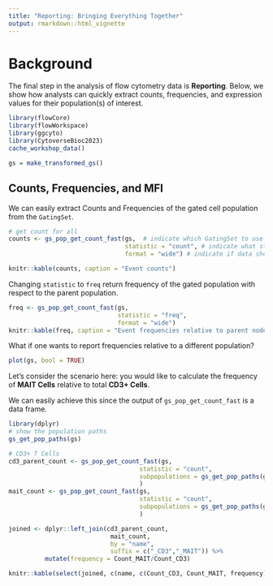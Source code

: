 ```yaml
---
title: "Reporting: Bringing Everything Together"
output: rmarkdown::html_vignette
---
```


# Background

The final step in the analysis of flow cytometry data is **Reporting**. Below, we show how analysts can quickly extract counts, frequencies, and expression values for their population(s) of interest.

```r
library(flowCore)
library(flowWorkspace)
library(ggcyto)
library(CytoverseBioc2023)
cache_workshop_data()
```

```r
gs = make_transformed_gs()
```

## Counts, Frequencies, and MFI

We can easily extract Counts and Frequencies of the gated cell population from the `GatingSet`. 

```r
# get count for all
counts <- gs_pop_get_count_fast(gs,  # indicate which GatingSet to use
                                statistic = "count", # indicate what statistic is requested
                                format = "wide") # indicate if data should be in wide (samples are columns) or long (each node for each sample gets a row) format

knitr::kable(counts, caption = "Event counts")
```

Changing `statistic` to `freq` return frequency of the gated population with respect to the parent population. 

```r
freq <- gs_pop_get_count_fast(gs,
                              statistic = "freq",
                              format = "wide")
knitr::kable(freq, caption = "Event frequencies relative to parent node")
```

What if one wants to report frequencies relative to a different population?

```r
plot(gs, bool = TRUE)
```

Let's consider the scenario here: you would like to calculate the frequency of **MAIT Cells** relative to total **CD3+ Cells**.

We can easily achieve this since the output of `gs_pop_get_count_fast` is a data frame. 

```r
library(dplyr)
# show the population paths
gs_get_pop_paths(gs)

# CD3+ T Cells 
cd3_parent_count <- gs_pop_get_count_fast(gs,
                                    statistic = "count",
                                    subpopulations = gs_get_pop_paths(gs)[5] # at index 5
                                    )
mait_count <- gs_pop_get_count_fast(gs,
                                    statistic = "count",
                                    subpopulations = gs_get_pop_paths(gs)[9] # at index 9
                                    )

joined <- dplyr::left_join(cd3_parent_count,
                            mait_count,
                            by = "name",
                            suffix = c("_CD3","_MAIT")) %>% 
          mutate(frequency = Count_MAIT/Count_CD3)

knitr::kable(select(joined, c(name, c(Count_CD3, Count_MAIT, frequency))),caption = "Frequency of MAIT Cells (relative to CD3+ T Cells)")
```


